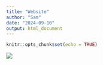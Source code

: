 ```yaml
---
title: "Website"
author: "Sam"
date: "2024-09-10"
output: html_document
---
```


```r
knitr::opts_chunk$set(echo = TRUE)
```


![](https://cdn.mos.cms.futurecdn.net/wEwnGwKBhcSpTb2NjA9DJ8.jpg)